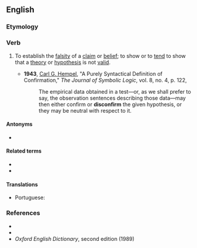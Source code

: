 ==English==

===Etymology===
{{prefix|en|dis|confirm}}

===Verb===
{{en-verb}}

# {{lb|en|transitive}} To establish the [[falsity]] of a [[claim]] or [[belief]]; to show or to [[tend]] to show that a [[theory]] or [[hypothesis]] is not [[valid]].
#* '''1943''', [[w:Carl_Gustav_Hempel|Carl G. Hempel]], "A Purely Syntactical Definition of Confirmation," ''The Journal of Symbolic Logic'', vol. 8, no. 4, p. 122,
#*: The empirical data obtained in a test—or, as we shall prefer to say, the observation sentences describing those data—may then either confirm or '''disconfirm''' the given hypothesis, or they may be neutral with respect to it.

====Antonyms====
* {{l|en|confirm}}

====Related terms====
* {{l|en|disconfirmation}}
* {{l|en|disconfirmatory}}

====Translations====
{{trans-top|to establish the falsity of a claim or belief}}
* Portuguese: {{t|pt|desconfirmar}}
{{trans-mid}}
{{trans-bottom}}

===References===
* {{R:Dictionary.com}}
* {{R:Encarta}}
* ''Oxford English Dictionary'', second edition (1989)